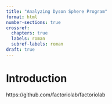 ```yaml
---
title: "Analyzing Dyson Sphere Program"
format: html
number-sections: true
crossref:
  chapters: true
  labels: roman
  subref-labels: roman
draft: true
---
```


# Introduction {#sec-introduction}

https://github.com/factoriolab/factoriolab